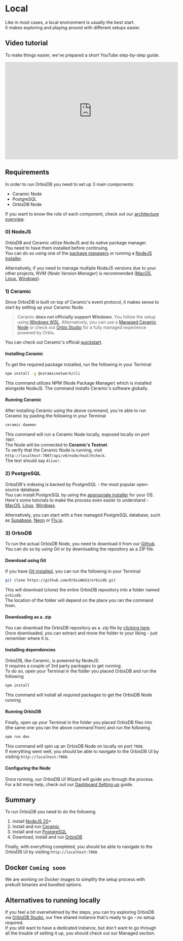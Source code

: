 # Local

Like in most cases, a local environment is usually the best start.\
It makes exploring and playing around with different setups easier.

## Video tutorial

To make things easier, we've prepared a short YouTube step-by-step guide. 

<iframe 
    style={{ marginTop: "1rem" }}
    width="560" height="315" 
    src="https://www.youtube-nocookie.com/embed/8embizFvI-U?si=24QPmNJy1iPg4H39" 
    title="OrbisDB local setup tutorial" frameBorder="0" 
    allow="accelerometer; autoplay; clipboard-write; encrypted-media; gyroscope; picture-in-picture; web-share" 
    referrerPolicy="strict-origin-when-cross-origin" 
    allowFullScreen
>
</iframe>

## Requirements

In order to run OrbisDB you need to set up 3 main components:
- Ceramic Node
- PostgreSQL
- OrbisDB Node

If you want to know the role of each component, check out our [architecture overview](/databases/orbisdb-introduction/architecture).

### 0) NodeJS

OrbisDB and Ceramic utilize NodeJS and its native package manager.\
You need to have them installed before continuing.\
You can do so using one of the [package managers](https://nodejs.org/en/download/package-manager) or running a [NodeJS installer](https://nodejs.org/en/download/prebuilt-installer).

Alternatively, if you need to manage multiple NodeJS versions due to your other projects, NVM (*Node Version Manager*) is recommended ([MacOS](https://github.com/nvm-sh/nvm), [Linux](https://github.com/nvm-sh/nvm), [Windows](https://github.com/coreybutler/nvm-windows)).

### 1) Ceramic

Since OrbisDB is built on top of Ceramic's event protocol, it makes sense to start by setting up your Ceramic Node.

> Ceramic **does not officially support Windows**. You follow the setup using [Windows WSL](https://canonical-ubuntu-wsl.readthedocs-hosted.com/en/latest/guides/install-ubuntu-wsl2/). Alternatively, you can use a [Managed Ceramic Node](/databases/orbisdb-setting-up/managed-studio) or check out [Orbis Studio](/databases/orbisdb-setting-up/managed-studio) for a fully managed experience powered by Orbis.

You can check out Ceramic's official [quickstart](https://developers.ceramic.network/docs/protocol/js-ceramic/guides/ceramic-nodes/running-locally).

#### Installing Ceramic

To get the required package installed, run the following in your Terminal

```bash
npm install -g @ceramicnetwork/cli
```

This command utilizes NPM (Node Package Manager) which is installed alongside NodeJS.
The command installs Ceramic's software globally.

#### Running Ceramic

After installing Ceramic using the above command, you're able to run Ceramic by pasting the following in your Terminal

```bash
ceramic daemon
```

This command will run a Ceramic Node locally, exposed locally on port `7007`.\
The Node will be connected to **Ceramic's Testnet**.\
To verify that the Ceramic Node is running, visit `http://localhost:7007/api/v0/node/healthcheck`. \
The text should say `Alive!`.

### 2) PostgreSQL

OrbisDB's indexing is backed by PostgreSQL - the most popular open-source database.\
You can install PostgreSQL by using the [appropriate installer](https://www.enterprisedb.com/downloads/postgres-postgresql-downloads) for your OS.\
Here's some tutorials to make the process even easier to understand - [MacOS](https://www.postgresqltutorial.com/postgresql-getting-started/install-postgresql-macos/), [Linux](https://www.postgresqltutorial.com/postgresql-getting-started/install-postgresql-linux/), [Windows](https://www.postgresqltutorial.com/postgresql-getting-started/install-postgresql/).

Alternatively, you can start with a free managed PostgreSQL database, such as [Supabase](https://supabase.com/), [Neon](https://neon.tech/) or [Fly.io](https://fly.io/).

### 3) OrbisDB

To run the actual OrbisDB Node, you need to download it from our [Github](https://github.com/OrbisWeb3/orbisdb).\
You can do so by using Git or by downloading the repository as a ZIP file.

#### Download using Git

If you have [Git installed](https://git-scm.com/downloads), you can run the following in your Terminal

```bash
git clone https://github.com/OrbisWeb3/orbisdb.git
```

This will download (clone) the entire OrbisDB repository into a folder named `orbisdb`.\
The location of the folder will depend on the place you ran the command from.

#### Downloading as a .zip

You can download the OrbisDB repository as a .zip file by [clicking here](https://github.com/OrbisWeb3/orbisdb/archive/refs/heads/master.zip).\
Once downloaded, you can extract and move the folder to your liking - just remember where it is.

#### Installing dependencies

OrbisDB, like Ceramic, is powered by NodeJS.\
It requires a couple of 3rd party packages to get running.\
To do so, open your Terminal in the folder you placed OrbisDB and run the following

```bash
npm install
```

This command will install all *required* packages to get the OrbisDB Node running

#### Running OrbisDB

Finally, open up your Terminal in the folder you placed OrbisDB files into (the same one you ran the above command from) and run the following

```bash
npm run dev
```

This command will spin up an OrbisDB Node on locally on port `7008`.\
If everything went well, you should be able to navigate to the OrbisDB UI by visiting `http://localhost:7008`.

#### Configuring the Node

Once running, our OrbisDB UI Wizard will guide you through the process.\
For a bit more help, check out our [Dashboard Setting up](/databases/orbisdb-dashboard-reference) guide.

## Summary

To run OrbisDB you need to do the following

1. Install [NodeJS 20](https://nodejs.org/en/download/prebuilt-installer)+
2. Install and run [Ceramic](https://developers.ceramic.network/docs/protocol/js-ceramic/guides/ceramic-nodes/running-locally)
3. Install and run [PostgreSQL](https://www.enterprisedb.com/downloads/postgres-postgresql-downloads)
4. Download, install and run [OrbisDB](https://github.com/OrbisWeb3/orbisdb)

Finally, with everything completed, you should be able to navigate to the OrbisDB UI by visiting `http://localhost:7008`.

## Docker **`Coming soon`**

We are working on Docker images to simplify the setup process with prebuilt binaries and bundled options.

## Alternatives to running locally

If you feel a bit overwhelmed by the steps, you can try exploring OrbisDB via [OrbisDB Studio](/databases/orbisdb-setting-up/managed-studio), our free shared instance that's ready to go - no setup required.\
If you still want to have a dedicated instance, but don't want to go through all the trouble of setting it up, you should check out our Managed section.